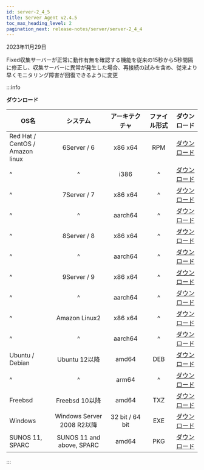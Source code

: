 ```yaml
---
id: server-2_4_5
title: Server Agent v2.4.5
toc_max_heading_level: 2
pagination_next: release-notes/server/server-2_4_4
---
```


2023年11月29日

<p><Status>Fixed</Status>収集サーバーが正常に動作有無を確認する機能を従来の15秒から5秒間隔に修正し、収集サーバーに異常が発生した場合、再接続の試みを含め、従来より早くモニタリング障害が回復できるように変更</p>

:::info

**ダウンロード**

| OS名                                  |            システム           |     アーキテクチャ     | ファイル形式 |                                         ダウンロード                                        |
| ------------------------------------ | :-----------------------: | :-------------: | :----: | :-----------------------------------------------------------------------------------: |
| Red Hat / CentOS /<br/> Amazon linux |        6Server / 6        |     x86 x64     |   RPM  |     [ダウンロード](https://repo.whatap.io/centos/6/x86_64/whatap-infra-2.4-5.x86_64.rpm)    |
| ^                                    |             ^             |       i386      |    ^   |       [ダウンロード](https://repo.whatap.io/centos/6/i386/whatap-infra-1.2-4.i386.rpm)      |
| ^                                    |        7Server / 7        |     x86 x64     |    ^   |     [ダウンロード](https://repo.whatap.io/centos/7/x86_64/whatap-infra-2.4-5.x86_64.rpm)    |
| ^                                    |             ^             |     aarch64     |    ^   |    [ダウンロード](https://repo.whatap.io/centos/7/aarch64/whatap-infra-2.4-5.aarch64.rpm)   |
| ^                                    |        8Server / 8        |     x86 x64     |    ^   |     [ダウンロード](https://repo.whatap.io/centos/8/x86_64/whatap-infra-2.4-5.x86_64.rpm)    |
| ^                                    |             ^             |     aarch64     |    ^   |    [ダウンロード](https://repo.whatap.io/centos/8/aarch64/whatap-infra-2.4-5.aarch64.rpm)   |
| ^                                    |        9Server / 9        |     x86 x64     |    ^   |     [ダウンロード](https://repo.whatap.io/centos/9/x86_64/whatap-infra-2.4-5.x86_64.rpm)    |
| ^                                    |             ^             |     aarch64     |    ^   |    [ダウンロード](https://repo.whatap.io/centos/9/aarch64/whatap-infra-2.4-5.aarch64.rpm)   |
| ^                                    |       Amazon Linux2       |     x86 x64     |    ^   |  [ダウンロード](https://repo.whatap.io/centos/latest/x86_64/whatap-infra-2.4-5.x86_64.rpm)  |
| ^                                    |             ^             |     aarch64     |    ^   | [ダウンロード](https://repo.whatap.io/centos/latest/aarch64/whatap-infra-2.4-5.aarch64.rpm) |
| Ubuntu / Debian                      |        Ubuntu 12以降        |      amd64      |   DEB  |     [ダウンロード](https://repo.whatap.io/debian/unstable/whatap-infra_2.4.5_amd64.deb)     |
| ^                                    |             ^             |      arm64      |    ^   |     [ダウンロード](https://repo.whatap.io/debian/unstable/whatap-infra_2.4.5_arm64.deb)     |
| Freebsd                              |        Freebsd 10以降       |      amd64      |   TXZ  |           [ダウンロード](https://repo.whatap.io/freebsd/10/whatap-infra-1.1.2.txz)          |
| Windows                              |  Windows Server 2008 R2以降 | 32 bit / 64 bit |   EXE  |               [ダウンロード](https://repo.whatap.io/windows/whatap_infra.zip)               |
| SUNOS 11, SPARC                      | SUNOS 11 and above, SPARC |      amd64      |   PKG  |      [ダウンロード](https://repo.whatap.io/sunos/11/whatap-infra.1.21.SPARC.pkg.tar.gz)     |

:::
